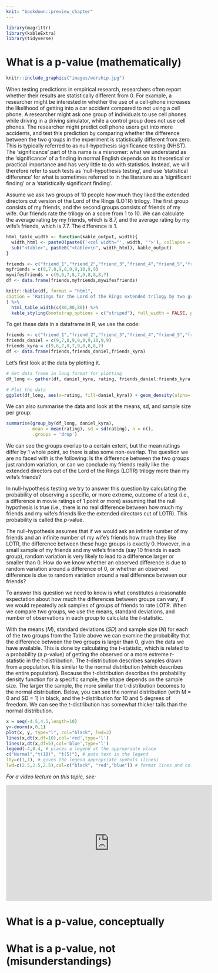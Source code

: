 ```yaml
--- 
knit: "bookdown::preview_chapter"
---
```


```r
library(magrittr)
library(kableExtra)
library(tidyverse)
```

# What is a p-value (mathematically) {-}

```r
knitr::include_graphics("images/worship.jpg")
```

When testing predictions in empirical research, researchers often report whether their results are statistically different from 0. For example, a researcher might be interested in whether the use of a cell-phone increases the likelihood of getting into a car accident compared to not using a cell phone. A researcher might ask one group of individuals to use cell phones while driving in a driving simulator, while a control group does not use cell phones. The researcher might predict cell phone users get into more accidents, and test this prediction by comparing whether the difference between the two groups in the experiment is statistically different from zero. This is typically referred to as null-hypothesis significance testing (NHST). The ‘significance’ part of this name is a misnomer: what we understand as the 'significance' of a finding in normal English depends on its theoretical or practical importance and has very little to do with statistics. Instead, we will therefore refer to such tests as ‘null-hypothesis testing’, and use ‘statistical difference’ for what is sometimes referred to in the literature as a ‘significant finding’ or a ‘statistically significant finding’.

Assume we ask two groups of 10 people how much they liked the extended directors cut version of the Lord of the Rings (LOTR) trilogy. The first group consists of my friends, and the second groups consists of friends of my wife. Our friends rate the trilogy on a score from 1 to 10. We can calculate the average rating by my friends, which is 8.7, and the average rating by my wife’s friends, which is 7.7. The difference is 1. 

```r
html_table_width <- function(kable_output, width){
  width_html <- paste0(paste0('<col width="', width, '">'), collapse = "\n")
  sub("<table>", paste0("<table>\n", width_html), kable_output)
}

friends <- c("friend_1","friend_2","friend_3","friend_4","friend_5","friend_6","friend_7","friend_8","friend_9","friend_10")
myfriends = c(9,7,8,9,8,9,9,10,9,9)
mywifesfriends = c(9,6,7,8,7,9,8,8,8,7)
df <- data.frame(friends,myfriends,mywifesfriends)

knitr::kable(df, format = "html",
caption = 'Ratings for the Lord of the Rings extended trilogy by two groups of friends.'
) %>%
  html_table_width(c(80,80,80)) %>%
  kable_styling(bootstrap_options = c("striped"), full_width = FALSE, position = "left")
```
 
To get these data in a dataframe in R, we use the code:

```r
friends <- c("friend_1","friend_2","friend_3","friend_4","friend_5","friend_6","friend_7","friend_8","friend_9","friend_10")
friends_daniel = c(9,7,8,9,8,9,9,10,9,9)
friends_kyra = c(9,6,7,8,7,9,8,8,8,7)
df <- data.frame(friends,friends_daniel,friends_kyra)
```

Let's first look at the data by plotting it.

```r
# Get data frame in long format for plotting
df_long <- gather(df, daniel_kyra, rating, friends_daniel:friends_kyra, factor_key=TRUE)

# Plot the data
ggplot(df_long, aes(x=rating, fill=daniel_kyra)) + geom_density(alpha=.3) + theme_bw()
```

We can also summarise the data and look at the means, sd, and sample size per group: 

```r
summarise(group_by(df_long, daniel_kyra),
          mean = mean(rating), sd = sd(rating), n = n(), 
          .groups = 'drop')
```

We can see the groups overlap to a certain extent, but the mean ratings differ by 1 whole point, so there is also some non-overlap. The question we are no faced with is the following: Is the difference between the two groups just random variation, or can we conclude my friends really like the extended directors cut of the Lord of the Rings (LOTR) trilogy more than my wife’s friends?

In null-hypothesis testing we try to answer this question by calculating the probability of observing a specific, or more extreme, outcome of a test (i.e., a difference in movie ratings of 1 point or more) assuming that the null hypothesis is true (i.e., there is no real difference between how much my friends and my wife’s friends like the extended directors cut of LOTR). This probability is called the *p*-value.

The null-hypothesis assumes that if we would ask an infinite number of my friends  and an infinite number of my wife’s friends how much they like LOTR, the difference between these huge groups is exactly 0. However, in a small sample of my friends and my wife’s friends (say 10 friends in each group), random variation is very likely to lead to a difference larger or smaller than 0. How do we know whether an observed difference is due to random variation around a difference of 0, or whether an observed difference is due to random variation around a real difference between our friends?

To answer this question we need to know is what constitutes a reasonable expectation about how much the differences between groups can vary, if we would repeatedly ask samples of groups of friends to rate LOTR. When we compare two groups, we use the means, standard deviations, and number of observations in each group to calculate the *t*-statistic.

With the means (*M*), standard deviations (*SD*) and sample size (*N*) for each of the two groups from the Table above we can examine the probability that the difference between the two groups is larger than 0, given the data we have available. This is done by calculating the *t*-statistic, which is related to a probability (a *p*-value)  of getting the observed or a more extreme *t*-statistic in the *t*-distribution. The *t*-distribution describes samples drawn from a population. It is similar to the normal distribution (which describes the entire population). Because the *t*-distribution describes the probability density function for a specific sample, the shape depends on the sample size. The larger the sample, the more similar the t-distribution becomes to the normal distribution. Below, you can see the normal distribution (with M = 0 and SD = 1) in black, and the *t*-distribution for 10 and 5 degrees of freedom. We can see the *t*-distribution has somewhat thicker tails than the normal distribution.

```r

x = seq(-4.5,4.5,length=10)
y<-dnorm(x,0,1)
plot(x, y, type="l", col="black", lwd=3)
lines(x,dt(x,df=10),col='red',type='l')
lines(x,dt(x,df=5),col='blue',type='l')
legend(-4,0.4, # places a legend at the appropriate place
c("Normal","t(10)", "t(5)"), # puts text in the legend
lty=c(1,1), # gives the legend appropriate symbols (lines)
lwd=c(2.5,2.5,2.5),col=c("black", "red","blue")) # format lines and colors
```



<!-- ```{r shiny, echo=F} -->
<!-- knitr::include_app('http://shiny.ieis.tue.nl/MOOC/assignment_1/', height = '6000px') -->
<!-- ``` -->


*For a video lecture on this topic, see:*

<iframe width="560" height="315" src="https://www.youtube.com/embed/RVxHlsIw_Do" frameborder="0" allow="accelerometer; autoplay; encrypted-media; gyroscope; picture-in-picture" allowfullscreen></iframe>

# What is a p-value, conceptually {-}

# What is a p-value, not (misunderstandings) {-}
